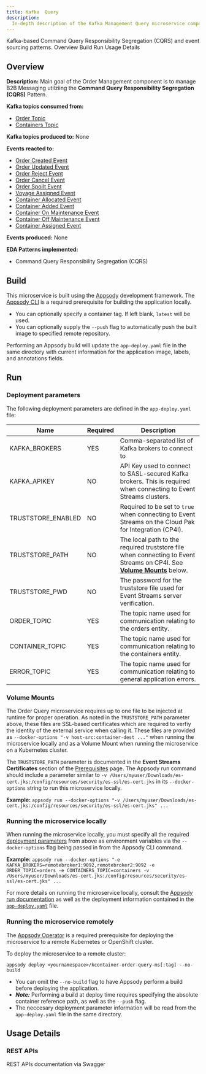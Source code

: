 ```yaml
---
title: Kafka  Query
description:
  In-depth description of the Kafka Management Query microservice component
---
```


<PageDescription>
  Kafka-based Command Query Responsibility Segregation (CQRS) and event sourcing
  patterns.
</PageDescription>

<AnchorLinks>
  <AnchorLink>Overview</AnchorLink>
  <AnchorLink>Build</AnchorLink>
  <AnchorLink>Run</AnchorLink>
  <AnchorLink>Usage Details</AnchorLink>
</AnchorLinks>

## Overview

**Description:** Main goal of the Order Management component is to manage B2B
Messaging utilziing the **Command Query Responsibility Segregation (CQRS)**
Pattern.

**Kafka topics consumed from:**

- [Order Topic](/microservices/topic-details/#orders-topic)
- [Containers Topic](/microservices/topic-details/#containers-topic)

**Kafka topics produced to:** None

**Events reacted to:**

- [Order Created Event](/microservices/event-details/#order-created-event)
- [Order Updated Event](/microservices/event-details/#order-updated-event)
- [Order Reject Event](/microservices/event-details/#order-reject-event)
- [Order Cancel Event](/microservices/event-details/#order-cancel-event)
- [Order Spoilt Event](/microservices/event-details/#order-spoilt-event)
- [Voyage Assigned Event](/microservices/event-details/#voyage-assigned-event)
- [Container Allocated Event](/microservices/event-details/#container-allocated-event)
- [Container Added Event](/microservices/event-details/#container-added-event)
- [Container On Maintenance Event](/microservices/event-details/#container-on-maintenance-event)
- [Container Off Maintenance Event](/microservices/event-details/#container-off-maintenance-event)
- [Container Assigned Event](/microservices/event-details/#container-assigned-event)

**Events produced:** None

**EDA Patterns implemented:**

- Command Query Responsibility Segregation (CQRS)

## Build

This microservice is built using the [Appsody](https://appsody.dev/) development
framework. The
[Appsody CLI](https://appsody.dev/docs/installing/installing-appsody) is a
required prerequisite for building the application locally.

- You can optionally specify a container tag. If left blank, `latest` will be
  used.
- You can optionally supply the `--push` flag to automatically push the built
  image to specified remote repository.

Performing an Appsody build will update the `app-deploy.yaml` file in the same
directory with current information for the application image, labels, and
annotations fields.

## Run

### Deployment parameters

The following deployment parameters are defined in the `app-deploy.yaml` file:

| Name               | Required | Description                                                                                                                             |
| ------------------ | -------- | --------------------------------------------------------------------------------------------------------------------------------------- |
| KAFKA_BROKERS      | YES      | Comma-separated list of Kafka brokers to connect to                                                                                     |
| KAFKA_APIKEY       | NO       | API Key used to connect to SASL-secured Kafka brokers. This is required when connecting to Event Streams clusters.                      |
| TRUSTSTORE_ENABLED | NO       | Required to be set to `true` when connecting to Event Streams on the Cloud Pak for Integration (CP4I).                                  |
| TRUSTSTORE_PATH    | NO       | The local path to the required truststore file when connecting to Event Streams on CP4I. See [**Volume Mounts**](#volume-mounts) below. |
| TRUSTSTORE_PWD     | NO       | The password for the truststore file used for Event Streams server verification.                                                        |
| ORDER_TOPIC        | YES      | The topic name used for communication relating to the orders entity.                                                                    |
| CONTAINER_TOPIC    | YES      | The topic name used for communication relating to the containers entity.                                                                |
| ERROR_TOPIC        | YES      | The topic name used for communication relating to general application errors.                                                           |

### Volume Mounts

The Order Query microservice requires up to one file to be injected at runtime
for proper operation. As noted in the `TRUSTSTORE_PATH` parameter above, these
files are SSL-based certificates which are required to verfiy the identity of
the external service when calling it. These files are provided as
`--docker-options "-v host-src:container-dest ..."` when running the
microservice locally and as a Volume Mount when running the microservice on a
Kubernetes cluster.

The `TRUSTSTORE_PATH` parameter is documented in the **Event Streams
Certificates** section of the
[Prerequisites](/infrastructure/required-services/#-event-streams-on-redhat-openshift-container-platform)
page. The Appsody run command should include a parameter similar to
`-v /Users/myuser/Downloads/es-cert.jks:/config/resources/security/es-ssl/es-cert.jks`
in its `--docker-options` string to run this microservice locally.

**Example:**
`appsody run --docker-options "-v /Users/myuser/Downloads/es-cert.jks:/config/resources/security/es-ssl/es-cert.jks" ...`

### Running the microservice locally

When running the microservice locally, you must specify all the required
[deployment parameters](#deployment-parameters) from above as environment
variables via the `--docker-options` flag being passed in from the Appsody CLI
command.

**Example:**
`appsody run --docker-options "-e KAFKA_BROKERS=remotebroker1:9092,remotebroker2:9092 -e ORDER_TOPIC=orders -e CONTAINERS_TOPIC=containers -v /Users/myuser/Downloads/es-cert.jks:/config/resources/security/es-ssl/es-cert.jks" ...`

For more details on running the microservice locally, consult the
[Appsody run documentation](https://appsody.dev/docs/using-appsody/local-development#appsody-local-development)
as well as the deployment information contained in the
[`app-deploy.yaml`](https://github.com/-cloud-architecture/refarch-kc-order-ms/blob/master/order-query-ms/app-deploy.yaml)
file.

### Running the microservice remotely

The [Appsody Operator](https://appsody.dev/docs/reference/appsody-operator/) is
a required prerequisite for deploying the microservice to a remote Kubernetes or
OpenShift cluster.

To deploy the microservice to a remote cluster:

`appsody deploy <yournamespace>/kcontainer-order-query-ms[:tag] --no-build`

- You can omit the `--no-build` flag to have Appsody perform a build before
  deploying the application.
- _**Note:**_ Performing a build at deploy time requires specifying the absolute
  container reference path, as well as the `--push` flag.
- The neccesary deployment parameter information will be read from the
  `app-deploy.yaml` file in the same directory.

## Usage Details

### REST APIs

<InlineNotification kind="info">
  <strong></strong> REST APIs documentation via Swagger
</InlineNotification>
